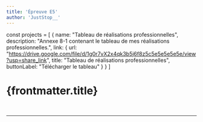 ```yaml
---
title: 'Épreuve E5'
author: 'JustStop__'
---
```



const projects = [
    {
        name: "Tableau de réalisations professionnelles",
        description: "Annexe 8-1 contenant le tableau de mes réalisations professionnelles.",
        link: {
            url: "https://drive.google.com/file/d/1g0r7vX2x4qk3b5j6f8z5c5e5e5e5e5e/view?usp=share_link",
            title: "Tableau de réalisations professionnelles",
            buttonLabel: "Télécharger le tableau"
        }
    }
]

# {frontmatter.title}

<br />

--- 

<br />

<ContentProjects projects={projects} />